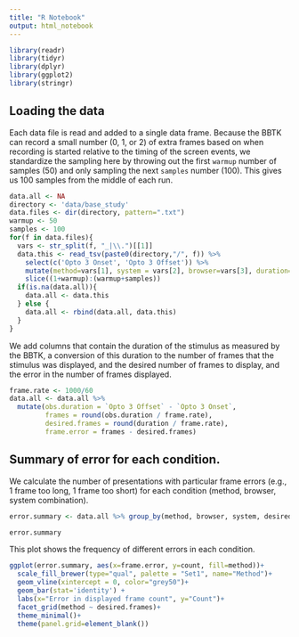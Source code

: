 ```yaml
---
title: "R Notebook"
output: html_notebook
---
```


```r
library(readr)
library(tidyr)
library(dplyr)
library(ggplot2)
library(stringr)
```

## Loading the data

Each data file is read and added to a single data frame. Because the BBTK can record a small number (0, 1, or 2) of extra frames based on when recording is started relative to the timing of the screen events, we standardize the sampling here by throwing out the first `warmup` number of samples (50) and only sampling the next `samples` number (100). This gives us 100 samples from the middle of each run.

```r
data.all <- NA
directory <- 'data/base_study'
data.files <- dir(directory, pattern=".txt")
warmup <- 50
samples <- 100
for(f in data.files){
  vars <- str_split(f, "_|\\.")[[1]]
  data.this <- read_tsv(paste0(directory,"/", f)) %>% 
    select(c('Opto 3 Onset', 'Opto 3 Offset')) %>%
    mutate(method=vars[1], system = vars[2], browser=vars[3], duration=as.numeric(vars[4])) %>%
    slice((1+warmup):(warmup+samples))
  if(is.na(data.all)){
    data.all <- data.this
  } else {
    data.all <- rbind(data.all, data.this)
  }
}
```


We add columns that contain the duration of the stimulus as measured by the BBTK, a conversion of this duration to the number of frames that the stimulus was displayed, and the desired number of frames to display, and the error in the number of frames displayed.

```r
frame.rate <- 1000/60
data.all <- data.all %>% 
  mutate(obs.duration = `Opto 3 Offset` - `Opto 3 Onset`, 
         frames = round(obs.duration / frame.rate), 
         desired.frames = round(duration / frame.rate),
         frame.error = frames - desired.frames)
```


## Summary of error for each condition.

We calculate the number of presentations with particular frame errors (e.g., 1 frame too long, 1 frame too short) for each condition (method, browser, system combination).

```r
error.summary <- data.all %>% group_by(method, browser, system, desired.frames, frame.error) %>% summarize(count = n())

error.summary
```


This plot shows the frequency of different errors in each condition.

```r
ggplot(error.summary, aes(x=frame.error, y=count, fill=method))+
  scale_fill_brewer(type="qual", palette = "Set1", name="Method")+
  geom_vline(xintercept = 0, color="grey50")+
  geom_bar(stat='identity') +
  labs(x="Error in displayed frame count", y="Count")+
  facet_grid(method ~ desired.frames)+
  theme_minimal()+
  theme(panel.grid=element_blank())
```
